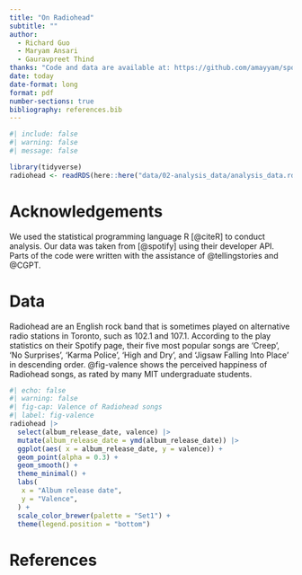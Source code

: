 ```yaml
---
title: "On Radiohead"
subtitle: ""
author: 
  - Richard Guo
  - Maryam Ansari
  - Gauravpreet Thind
thanks: "Code and data are available at: https://github.com/amayyam/spotify_artist_analysis"
date: today
date-format: long
format: pdf
number-sections: true
bibliography: references.bib
---
```


```r
#| include: false
#| warning: false
#| message: false

library(tidyverse)
radiohead <- readRDS(here::here("data/02-analysis_data/analysis_data.rds"))
```


# Acknowledgements
We used the statistical programming language R [@citeR] to conduct analysis. Our data was taken from [@spotify] using their developer API. Parts of the code were written with the assistance of  @tellingstories and @CGPT.

# Data
Radiohead are an English rock band that is sometimes played on alternative radio stations in Toronto, such as 102.1 and 107.1. According to the play statistics on their Spotify page, their five most popular songs are 'Creep', 'No Surprises', 'Karma Police', 'High and Dry', and 'Jigsaw Falling Into Place' in descending order. @fig-valence shows the perceived happiness of Radiohead songs, as rated by many MIT undergraduate students. 

```r
#| echo: false
#| warning: false
#| fig-cap: Valence of Radiohead songs
#| label: fig-valence
radiohead |>
  select(album_release_date, valence) |>
  mutate(album_release_date = ymd(album_release_date)) |> 
  ggplot(aes( x = album_release_date, y = valence)) +
  geom_point(alpha = 0.3) +
  geom_smooth() +
  theme_minimal() +
  labs(
   x = "Album release date",
   y = "Valence",
  ) +
  scale_color_brewer(palette = "Set1") +
  theme(legend.position = "bottom")
```


\newpage


# References


